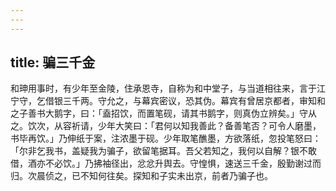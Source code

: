 ```yaml
---
---
---
```

title: 骗三千金
---



和珅用事时，有少年至金陵，住承恩寺，自称为和中堂子，与当道相往来，言于江宁守，乞借银三千两。守允之，与幕宾密议，恐其伪。幕宾有曾居京都者，审知和之子善书大鹅字，曰：「盍招饮，而置笔砚，请其书鹅字，则真伪立辨矣。」守从之。饮次，从容祈请，少年大笑曰：「君何以知我善此？备善笔否？可令人磨墨，书毕再饮。」乃伸纸于案，注浓墨于砚。少年取笔醮墨，方欲落纸，忽投笔怒曰：「尔非乞我书，盖疑我为骗子，欲留笔据耳。吾父若知之，我何以自解？银不敢借，酒亦不必饮。」乃拂袖径出，忿忿升舆去。守惶惧，速送三千金，殷勤谢过而归。次晨侦之，已不知何往矣。探知和子实未出京，前者乃骗子也。